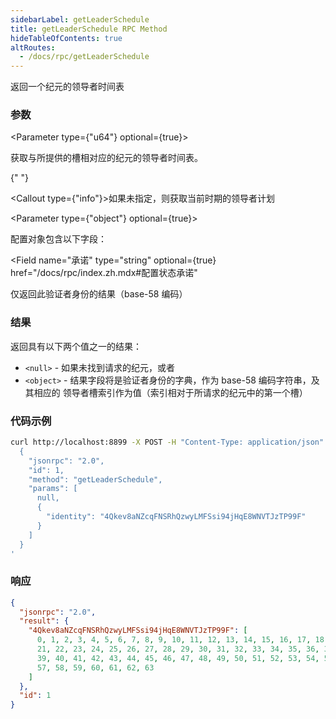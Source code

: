 ```yaml
---
sidebarLabel: getLeaderSchedule
title: getLeaderSchedule RPC Method
hideTableOfContents: true
altRoutes:
  - /docs/rpc/getLeaderSchedule
---
```


返回一个纪元的领导者时间表

<DocSideBySide>

<DocLeftSide>

### 参数

<Parameter type={"u64"} optional={true}>

获取与所提供的槽相对应的纪元的领导者时间表。

{" "}

<Callout type={"info"}>如果未指定，则获取当前时期的领导者计划</Callout>

</Parameter>

<Parameter type={"object"} optional={true}>

配置对象包含以下字段：

<Field
  name="承诺"
  type="string"
  optional={true}
  href="/docs/rpc/index.zh.mdx#配置状态承诺"
></Field>

<Field name="身份" type="string" optional={true}>
  仅返回此验证者身份的结果（base-58 编码）
</Field>

</Parameter>

### 结果

返回具有以下两个值之一的结果：

- `<null>` - 如果未找到请求的纪元，或者
- `<object>` - 结果字段将是验证者身份的字典，作为 base-58 编码字符串，及其相应的
  领导者槽索引作为值（索引相对于所请求的纪元中的第一个槽）

</DocLeftSide>

<DocRightSide>

### 代码示例

```bash
curl http://localhost:8899 -X POST -H "Content-Type: application/json" -d '
  {
    "jsonrpc": "2.0",
    "id": 1,
    "method": "getLeaderSchedule",
    "params": [
      null,
      {
        "identity": "4Qkev8aNZcqFNSRhQzwyLMFSsi94jHqE8WNVTJzTP99F"
      }
    ]
  }
'
```

### 响应

```json
{
  "jsonrpc": "2.0",
  "result": {
    "4Qkev8aNZcqFNSRhQzwyLMFSsi94jHqE8WNVTJzTP99F": [
      0, 1, 2, 3, 4, 5, 6, 7, 8, 9, 10, 11, 12, 13, 14, 15, 16, 17, 18, 19, 20,
      21, 22, 23, 24, 25, 26, 27, 28, 29, 30, 31, 32, 33, 34, 35, 36, 37, 38,
      39, 40, 41, 42, 43, 44, 45, 46, 47, 48, 49, 50, 51, 52, 53, 54, 55, 56,
      57, 58, 59, 60, 61, 62, 63
    ]
  },
  "id": 1
}
```

</DocRightSide>
</DocSideBySide>

